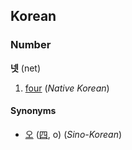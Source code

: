 ==Korean==
===Number===
'''넷''' (net)

# [[four]] (''Native Korean'')

====Synonyms====
*[[오]] ([[四]], o) (''Sino-Korean'')